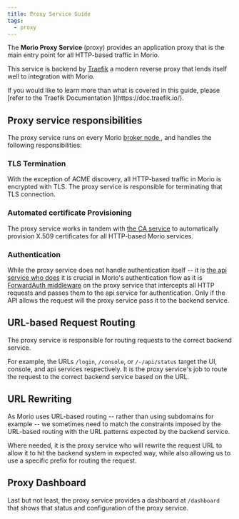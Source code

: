 ```yaml
---
title: Proxy Service Guide
tags:
  - proxy
---
```


The **Morio Proxy Service** (proxy) provides an application proxy that
is the main entry point for all HTTP-based traffic in Morio.

This service is backend by [Traefik](https://traefik.io/traefik/) a
modern reverse proxy that lends itself well to integration with Morio.

<Note title="Learn more">
If you would like to learn more than what is covered in this guide, 
please [refer to the Traefik Documentation
](https://doc.traefik.io/).
</Note>

## Proxy service responsibilities

The proxy service runs on every Morio [broker node
](/docs/reference/terminology/broker-node/), and handles the following
responsibilities:

### TLS Termination

With the exception of ACME discovery, all HTTP-based traffic in Morio
is encrypted with TLS. The proxy service is responsible for terminating
that TLS connection.

### Automated certificate Provisioning

The proxy service works in tandem with [the CA
service](/docs/guides/services/ca) to automatically provision X.509
certificates for all HTTP-based Morio services.

### Authentication

While the proxy service does not handle authentication itself -- it is [the
api service who does](/docs/guides/services/api) it is crucial in Morio's
authentication flow as it is [ForwardAuth
middleware](https://doc.traefik.io/traefik/middlewares/http/forwardauth/) on
the proxy service that intercepts all HTTP requests and passes them to the api
service for authentication. Only if the API allows the request will the proxy
service pass it to the backend service.

## URL-based Request Routing

The proxy service is responsible for routing requests to the correct backend service.

For example, the URLs `/login`, `/console`, or `/-/api/status` target the UI,
console, and api services respectively. It is the proxy service's job to route
the request to the correct backend service based on the URL.

## URL Rewriting

As Morio uses URL-based routing -- rather than using subdomains for example --
we sometimes need to match the constraints imposed by the URL-based routing
with the URL patterns expected by the backend service.

Where needed, it is the proxy service who will rewrite the request URL to
allow it to hit the backend system in expected way, while also allowing us to
use a specific prefix for routing the request.

## Proxy Dashboard

Last but not least, the proxy service provides a dashboard at `/dashboard`
that shows that status and configuration of the proxy service.
